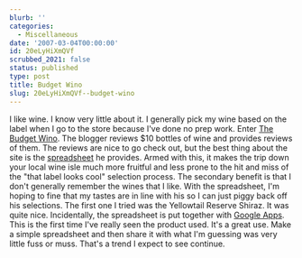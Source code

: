 ```yaml
---
blurb: ''
categories:
  - Miscellaneous
date: '2007-03-04T00:00:00'
id: 20eLyHiXmQVf
scrubbed_2021: false
status: published
type: post
title: Budget Wino
slug: 20eLyHiXmQVf--budget-wino
---
```


I like wine. I know very little about it. I generally pick my wine
based on the label when I go to the store because I've done no prep
work. Enter [The Budget Wino](http://budgetwino.com/). The blogger
reviews $10 bottles of wine and provides reviews of them. The
reviews are nice to go check out, but the best thing about the site
is the
[spreadsheet](http://spreadsheets.google.com/pub?key=peCzyfnNWWg1roCb6elSBIg)
he provides. Armed with this, it makes the trip down your local
wine isle much more fruitful and less prone to the hit and miss of
the "that label looks cool" selection process. The secondary
benefit is that I don't generally remember the wines that I like.
With the spreadsheet, I'm hoping to fine that my tastes are in line
with his so I can just piggy back off his selections. The first one
I tried was the Yellowtail Reserve Shiraz. It was quite nice.
Incidentally, the spreadsheet is put together with
[Google Apps](http://www.google.com/a/). This is the first time
I've really seen the product used. It's a great use. Make a simple
spreadsheet and then share it with what I'm guessing was very
little fuss or muss. That's a trend I expect to see continue.
